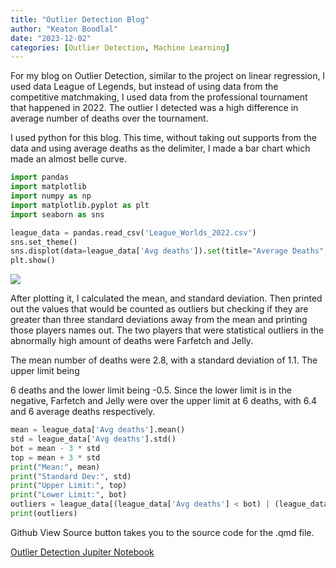 ```yaml
---
title: "Outlier Detection Blog"
author: "Keaton Boodlal"
date: "2023-12-02"
categories: [Outlier Detection, Machine Learning]
---
```


For my blog on Outlier Detection, similar to the project on linear regression, I used data League of Legends, but instead of using data from the competitive matchmaking, I used data from the professional tournament that happened in 2022. The outlier I detected was a high difference in average number of deaths over the tournament.

I used python for this blog. This time, without taking out supports from the data and using average deaths as the delimiter, I made a bar chart which made an almost belle curve.

``` python
import pandas
import matplotlib
import numpy as np
import matplotlib.pyplot as plt
import seaborn as sns
```

``` python
league_data = pandas.read_csv('League_Worlds_2022.csv')
sns.set_theme()
sns.displot(data=league_data['Avg deaths']).set(title="Average Deaths", xlabel="Average Deaths",ylabel="Number of Players")
plt.show()
```

![](averageDeaths.jpg)

After plotting it, I calculated the mean, and standard deviation. Then printed out the values that would be counted as outliers but checking if they are greater than three standard deviations away from the mean and printing those players names out. The two players that were statistical outliers in the abnormally high amount of deaths were Farfetch and Jelly.

The mean number of deaths were 2.8, with a standard deviation of 1.1. The upper limit being

6 deaths and the lower limit being -0.5. Since the lower limit is in the negative, Farfetch and Jelly were over the upper limit at 6 deaths, with 6.4 and 6 average deaths respectively.

``` python
mean = league_data['Avg deaths'].mean()
std = league_data['Avg deaths'].std()
bot = mean - 3 * std
top = mean + 3 * std
print("Mean:", mean)
print("Standard Dev:", std)
print("Upper Limit:", top)
print("Lower Limit:", bot)
outliers = league_data[(league_data['Avg deaths'] < bot) | (league_data['Avg deaths'] > top)]
print(outliers)
```

Github View Source button takes you to the source code for the .qmd file.

[Outlier Detection Jupiter Notebook](https://github.com/kboodlal/Machine_Learning_Blog_Code/blob/master/Outlier_Project.ipynb)
